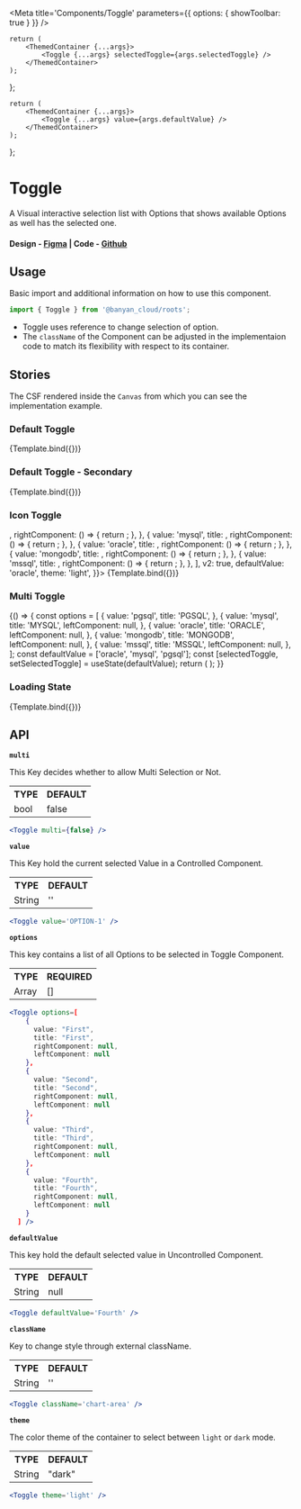 
<Meta title='Components/Toggle' parameters={{ options: { showToolbar: true } }} />

	return (
		<ThemedContainer {...args}>
			<Toggle {...args} selectedToggle={args.selectedToggle} />
		</ThemedContainer>
	);
};

	return (
		<ThemedContainer {...args}>
			<Toggle {...args} value={args.defaultValue} />
		</ThemedContainer>
	);
};

# Toggle

A Visual interactive selection list with Options that shows available Options as well has the selected one.

#### Design - [Figma](https://www.figma.com/file/e9opoAtQHBo4vFd6u0Co98/Component-Library?node-id=120%3A8220) | Code - [Github](https://github.com/banyandata-cloud/roots/tree/main/components/Toggle)

## Usage

Basic import and additional information on how to use this component.

```js
import { Toggle } from '@banyan_cloud/roots';
```

- Toggle uses reference to change selection of option.
- The `className` of the Component can be adjusted in the implementaion code to match its flexibility with respect to its container.

## Stories

The CSF rendered inside the `Canvas` from which you can see the implementation example.

### Default Toggle

<Canvas>
	<Story
		name='Default Toggle'
		args={{
			options: [
				{
					value: 'First',
					title: 'First',
					rightComponent: null,
					leftComponent: null,
				},
				{
					value: 'Second',
					title: 'Second',
					rightComponent: null,
					leftComponent: null,
				},
				{
					value: 'Third',
					title: 'Third',
					rightComponent: null,
					leftComponent: null,
				},
				{
					value: 'Fourth',
					title: 'Fourthojojojjo',
					rightComponent: null,
					leftComponent: null,
				},
			],
			smooth: true,
			v2: true,
			theme: 'light',
		}}>
		{Template.bind({})}
	</Story>
</Canvas>

### Default Toggle - Secondary

<Canvas>
	<Story
		name='Default Toggle - Secondary'
		args={{
			options: [
				{
					value: 'First',
					title: 'First',
					rightComponent: null,
					leftComponent: null,
				},
				{
					value: 'Second',
					title: 'Second',
					rightComponent: null,
					leftComponent: null,
				},
				{
					value: 'Third',
					title: 'Third',
					rightComponent: null,
					leftComponent: null,
				},
				{
					value: 'Fourth',
					title: 'Fourthojojojjo',
					rightComponent: null,
					leftComponent: null,
				},
			],
			smooth: true,
			v2: true,
			secondary: true,
			theme: 'light',
		}}>
		{Template.bind({})}
	</Story>
</Canvas>

### Icon Toggle

<Canvas>
	<Story
		name='Icon Toggle'
		args={{
			name: 'ICON',
			options: [
				{
					value: 'pgsql',
					title: <TrashIcon />,
					rightComponent: () => {
						return <TrashIcon />;
					},
				},
				{
					value: 'mysql',
					title: <TrashIcon />,
					rightComponent: () => {
						return <TrashIcon />;
					},
				},
				{
					value: 'oracle',
					title: <TrashIcon />,
					rightComponent: () => {
						return <TrashIcon />;
					},
				},
				{
					value: 'mongodb',
					title: <TrashIcon />,
					rightComponent: () => {
						return <TrashIcon />;
					},
				},
				{
					value: 'mssql',
					title: <TrashIcon />,
					rightComponent: () => {
						return <TrashIcon />;
					},
				},
			],
			v2: true,
			defaultValue: 'oracle',
			theme: 'light',
		}}>
		{Template.bind({})}
	</Story>
</Canvas>

### Multi Toggle

<Canvas>
	<Story name='Multi Toggle'>
		{() => {
			const options = [
				{
					value: 'pgsql',
					title: 'PGSQL',
				},
				{
					value: 'mysql',
					title: 'MYSQL',
					leftComponent: null,
				},
				{
					value: 'oracle',
					title: 'ORACLE',
					leftComponent: null,
				},
				{
					value: 'mongodb',
					title: 'MONGODB',
					leftComponent: null,
				},
				{
					value: 'mssql',
					title: 'MSSQL',
					leftComponent: null,
				},
			];
			const defaultValue = ['oracle', 'mysql', 'pgsql'];
			const [selectedToggle, setSelectedToggle] = useState(defaultValue);
			return (
				<ThemedContainer>
					<Toggle
						options={options}
						theme='light'
						multi
						v2
						value={selectedToggle}
						onChange={setSelectedToggle}
					/>
				</ThemedContainer>
			);
		}}
	</Story>
</Canvas>

### Loading State

<Canvas>
	<Story
		name='Loading State'
		args={{
			options: [
				{
					value: 'First',
					title: 'First',
					rightComponent: null,
					leftComponent: null,
				},
				{
					value: 'Second',
					title: 'Second',
					rightComponent: null,
					leftComponent: null,
				},
				{
					value: 'Third',
					title: 'Third',
					rightComponent: null,
					leftComponent: null,
				},
				{
					value: 'Fourth',
					title: 'Fourth',
					rightComponent: null,
					leftComponent: null,
				},
			],
			loading: true,
			v2: true,
			theme: 'light',
		}}>
		{Template.bind({})}
	</Story>
</Canvas>

## API

**`multi`**

This Key decides whether to allow Multi Selection or Not.

<table style={{ width: '100%' }}>
	<tr>
		<th style={{ textAlign: 'left', width: '50%' }}>TYPE</th>
		<th style={{ textAlign: 'left', width: '50%' }}>DEFAULT</th>
	</tr>
	<tr>
		<td>bool</td>
		<td>false</td>
	</tr>
</table>

```jsx
<Toggle multi={false} />
```

**`value`**

This Key hold the current selected Value in a Controlled Component.

<table style={{ width: '100%' }}>
	<tr>
		<th style={{ textAlign: 'left', width: '50%' }}>TYPE</th>
		<th style={{ textAlign: 'left', width: '50%' }}>DEFAULT</th>
	</tr>
	<tr>
		<td>String</td>
		<td>''</td>
	</tr>
</table>

```jsx
<Toggle value='OPTION-1' />
```

**`options`**

This key contains a list of all Options to be selected in Toggle Component.

<table style={{ width: '100%' }}>
	<tr>
		<th style={{ textAlign: 'left', width: '50%' }}>TYPE</th>
		<th style={{ textAlign: 'left', width: '50%' }}>REQUIRED</th>
	</tr>
	<tr>
		<td>Array</td>
		<td>[]</td>
	</tr>
</table>

```jsx
<Toggle options=[
    {
      value: "First",
      title: "First",
      rightComponent: null,
      leftComponent: null
    },
    {
      value: "Second",
      title: "Second",
      rightComponent: null,
      leftComponent: null
    },
    {
      value: "Third",
      title: "Third",
      rightComponent: null,
      leftComponent: null
    },
    {
      value: "Fourth",
      title: "Fourth",
      rightComponent: null,
      leftComponent: null
    }
  ] />
```

**`defaultValue`**

This key hold the default selected value in Uncontrolled Component.

<table style={{ width: '100%' }}>
	<tr>
		<th style={{ textAlign: 'left', width: '50%' }}>TYPE</th>
		<th style={{ textAlign: 'left', width: '50%' }}>DEFAULT</th>
	</tr>
	<tr>
		<td>String</td>
		<td>null</td>
	</tr>
</table>

```jsx
<Toggle defaultValue='Fourth' />
```

**`className`**

Key to change style through external className.

<table style={{ width: '100%' }}>
	<tr>
		<th style={{ textAlign: 'left', width: '50%' }}>TYPE</th>
		<th style={{ textAlign: 'left', width: '50%' }}>DEFAULT</th>
	</tr>
	<tr>
		<td>String</td>
		<td>''</td>
	</tr>
</table>

```jsx
<Toggle className='chart-area' />
```

**`theme`**

The color theme of the container to select between `light` or `dark` mode.

<table style={{ width: '100%' }}>
	<tr>
		<th style={{ textAlign: 'left', width: '50%' }}>TYPE</th>
		<th style={{ textAlign: 'left', width: '50%' }}>DEFAULT</th>
	</tr>
	<tr>
		<td>String</td>
		<td>"dark"</td>
	</tr>
</table>

```jsx
<Toggle theme='light' />
```
